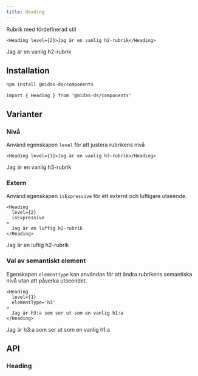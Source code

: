 ```yaml
---
title: Heading
---
```



<ComponentHeader
  name='typography-heading'
  friendlyName='Rubrik, h1, h2, h3, h4, h5, h6'
  overrideHeadlessLink='https://react-spectrum.adobe.com/react-spectrum/Heading.html'
/>

Rubrik med fördefinerad stil

```tsx
<Heading level={2}>Jag är en vanlig h2-rubrik</Heading>
```

<div className='card'>
  <Heading level={2}>Jag är en vanlig h2-rubrik</Heading>
</div>

## Installation

```bash npm2yarn
npm install @midas-ds/components
```

```tsx
import { Heading } from '@midas-ds/components'
```

## Varianter

### Nivå

Använd egenskapen `level` för att justera rubrikens nivå

```tsx
<Heading level={3}>Jag är en vanlig h3-rubrik</Heading>
```

<div className='card'>
  <Heading level={3}>Jag är en vanlig h3-rubrik</Heading>
</div>

### Extern

Använd egenskapen `isExpressive` för ett externt och luftigare utseende.

```tsx
<Heading
  level={2}
  isExpressive
>
  Jag är en luftig h2-rubrik
</Heading>
```

<div className='card'>
  <Heading
    level={2}
    isExpressive
  >
    Jag är en luftig h2-rubrik
  </Heading>
</div>

### Val av semantiskt element

Egenskapen `elementType` kan användas för att ändra rubrikens semantiska nivå utan att påverka utseendet.

```tsx
<Heading
  level={1}
  elementType='h3'
>
  Jag är h3:a som ser ut som en vanlig h1:a
</Heading>
```

<div className='card'>
  <Heading
    level={1}
    elementType='h3'
  >
    Jag är h3:a som ser ut som en vanlig h1:a
  </Heading>
</div>

## API

### Heading

<PropTable name='Heading' />
